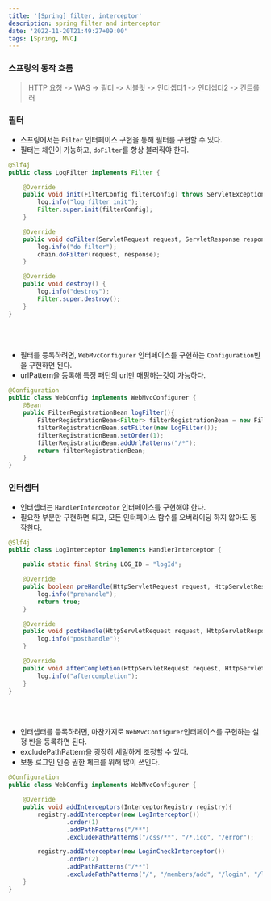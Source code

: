 ```yaml
---
title: '[Spring] filter, interceptor'
description: spring filter and interceptor
date: '2022-11-20T21:49:27+09:00'
tags: [Spring, MVC]
---
```


### 스프링의 동작 흐름

> HTTP 요청 -> WAS -> 필터 -> 서블릿 -> 인터셉터1 -> 인터셉터2 -> 컨트롤러


### 필터

- 스프링에서는 `Filter` 인터페이스 구현을 통해 필터를 구현할 수 있다.
- 필터는 체인이 가능하고, `doFilter`를 항상 불러줘야 한다.

```java
@Slf4j
public class LogFilter implements Filter {

    @Override
    public void init(FilterConfig filterConfig) throws ServletException {
        log.info("log filter init");
        Filter.super.init(filterConfig);
    }

    @Override
    public void doFilter(ServletRequest request, ServletResponse response, FilterChain chain) throws IOException, ServletException {
        log.info("do filter");
        chain.doFilter(request, response);
    }

    @Override
    public void destroy() {
        log.info("destroy");
        Filter.super.destroy();
    }
}
```

<br/>
<br/>

- 필터를 등록하려면, `WebMvcConfigurer` 인터페이스를 구현하는 `Configuration`빈을 구현하면 된다.
- urlPattern을 등록해 특정 패턴의 url만 매핑하는것이 가능하다.
```java
@Configuration
public class WebConfig implements WebMvcConfigurer {
    @Bean
    public FilterRegistrationBean logFilter(){
        FilterRegistrationBean<Filter> filterRegistrationBean = new FilterRegistrationBean<>();
        filterRegistrationBean.setFilter(new LogFilter());
        filterRegistrationBean.setOrder(1);
        filterRegistrationBean.addUrlPatterns("/*");
        return filterRegistrationBean;
    }
}
```

### 인터셉터

- 인터셉터는 `HandlerInterceptor` 인터페이스를 구현해야 한다.
- 필요한 부분만 구현하면 되고, 모든 인터페이스 함수를 오버라이딩 하지 않아도 동작한다.
```java
@Slf4j
public class LogInterceptor implements HandlerInterceptor {

    public static final String LOG_ID = "logId";

    @Override
    public boolean preHandle(HttpServletRequest request, HttpServletResponse response, Object handler){
        log.info("prehandle");
        return true;
    }

    @Override
    public void postHandle(HttpServletRequest request, HttpServletResponse response, Object handler, ModelAndView modelAndView){
        log.info("posthandle");
    }

    @Override
    public void afterCompletion(HttpServletRequest request, HttpServletResponse response, Object handler, Exception ex){
        log.info("aftercompletion");
    }
}
```

<br/>
<br/>

- 인터셉터를 등록하려면, 마찬가지로 `WebMvcConfigurer`인터페이스를 구현하는 설정 빈을 등록하면 된다.
- excludePathPattern을 굉장히 세밀하게 조정할 수 있다.
- 보통 로그인 인증 권한 체크를 위해 많이 쓰인다.
```java
@Configuration
public class WebConfig implements WebMvcConfigurer {

    @Override
    public void addInterceptors(InterceptorRegistry registry){
        registry.addInterceptor(new LogInterceptor())
                .order(1)
                .addPathPatterns("/**")
                .excludePathPatterns("/css/**", "/*.ico", "/error");

        registry.addInterceptor(new LoginCheckInterceptor())
                .order(2)
                .addPathPatterns("/**")
                .excludePathPatterns("/", "/members/add", "/login", "/logout", "/css/**", "/*.ico", "/error");
    }
}
```
